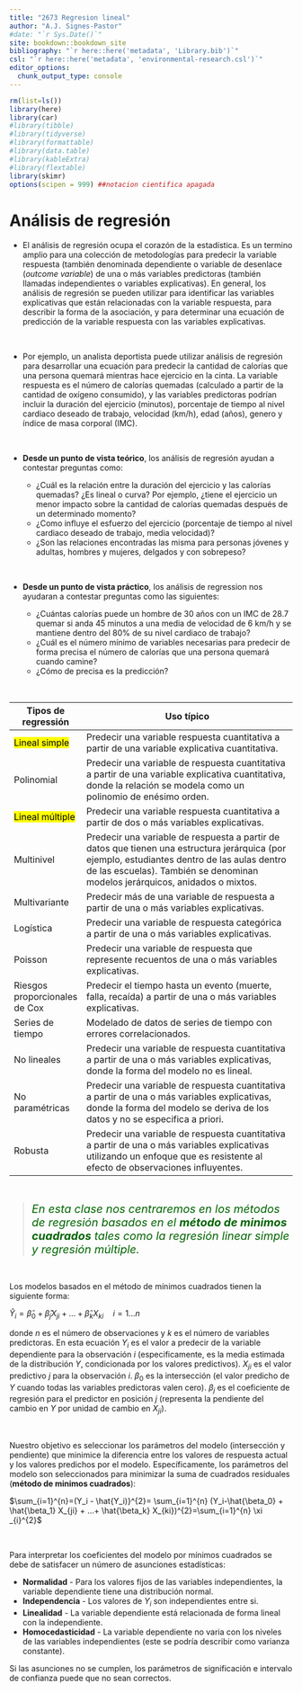```yaml
--- 
title: "2673 Regresion lineal"
author: "A.J. Signes-Pastor"
#date: "`r Sys.Date()`"
site: bookdown::bookdown_site
bibliography: "`r here::here('metadata', 'Library.bib')`"
csl: "`r here::here('metadata', 'environmental-research.csl')`"
editor_options: 
  chunk_output_type: console
---
```


```r
rm(list=ls())
library(here)
library(car)
#library(tibble)
#library(tidyverse)
#library(formattable)
#library(data.table)
#library(kableExtra)
#library(flextable)
library(skimr)
options(scipen = 999) ##notacion cientifica apagada
```

\note{https://rpubs.com/riazakhan94/regsum # interprepation of the R outpu}

# Análisis de regresión

- El análisis de regresión ocupa el corazón de la estadística. Es un termino amplio para una colección de metodologías para predecir la variable respuesta (también denominada dependiente o variable de desenlace (*outcome variable*) de una o más variables predictoras (también llamadas independientes o variables explicativas). En general, los análisis de regresión se pueden utilizar para identificar las variables explicativas que están relacionadas con la variable respuesta, para describir la forma de la asociación, y para determinar una ecuación de predicción de la variable respuesta con las variables explicativas.

<br/>

- Por ejemplo, un analista deportista puede utilizar análisis de regresión para desarrollar una ecuación para predecir la cantidad de calorías que una persona quemará mientras hace ejercicio en la cinta. La variable respuesta es el número de calorías quemadas (calculado a partir de la cantidad de oxígeno consumido), y las variables predictoras podrían incluir la duración del ejercicio (minutos), porcentaje de tiempo al nivel cardiaco deseado de trabajo, velocidad (km/h), edad (años), genero y índice de masa corporal (IMC).

<br/>

- **Desde un punto de vista teórico**, los análisis de regresión ayudan a contestar preguntas como:
  
  * ¿Cuál es la relación entre la duración del ejercicio y las calorías quemadas? ¿Es lineal o curva? Por ejemplo, ¿tiene el ejercicio un menor impacto sobre la cantidad de calorías quemadas después de un determinado momento?
  * ¿Como influye el esfuerzo del ejercicio (porcentaje de tiempo al nivel cardiaco deseado de trabajo, media velocidad)?
  * ¿Son las relaciones encontradas las misma para personas jóvenes y adultas, hombres y mujeres, delgados y con sobrepeso?
  
<br/>

- **Desde un punto de vista práctico**, los análisis de regression nos ayudaran a contestar preguntas como las siguientes:
  
  * ¿Cuántas calorías puede un hombre de 30 años con un IMC de 28.7 quemar si anda 45 minutos a una media de velocidad de 6 km/h y se mantiene dentro del 80% de su nivel cardiaco de trabajo?
  * ¿Cuál es el número mínimo de variables necesarias para predecir de forma precisa el número de calorías que una persona quemará cuando camine?
  * ¿Cómo de precisa es la predicción?

<br/>
  
| Tipos de regressión        | Uso típico                                                                                                                                                                                 |
|---------------------------|---------------------------------------------------------------------------------------------------------------------------------------------------------------------------------------------|
| <mark>Lineal simple<mark>           | Predecir una variable respuesta cuantitativa a partir de una variable explicativa cuantitativa.                                                                                                       |
| Polinomial              | Predecir una variable de respuesta cuantitativa a partir de una variable explicativa cuantitativa, donde la relación se modela como un polinomio de enésimo orden.                                         |
| <mark>Lineal múltiple<mark> | Predecir una variable respuesta cuantitativa a partir de dos o más variables explicativas.                                                                                                         |
| Multinivel                | Predecir una variable de respuesta a partir de datos que tienen una estructura jerárquica (por ejemplo, estudiantes dentro de las aulas dentro de las escuelas). También se denominan modelos jerárquicos, anidados o mixtos.  |
| Multivariante             | Predecir más de una variable de respuesta a partir de una o más variables explicativas.                                                                                                          |
| Logística                  | Predecir una variable de respuesta categórica a partir de una o más variables explicativas.                                                                                                          |
| Poisson                   | Predecir una variable de respuesta que represente recuentos de una o más variables explicativas.                                                                                                  |
| Riesgos proporcionales de Cox  | Predecir el tiempo hasta un evento (muerte, falla, recaída) a partir de una o más variables explicativas.                                                                                               |
| Series de tiempo              | Modelado de datos de series de tiempo con errores correlacionados.                                                                                                                                         |
| No lineales                 | Predecir una variable de respuesta cuantitativa a partir de una o más variables explicativas, donde la forma del modelo no es lineal.                                                               |
| No paramétricas             | Predecir una variable de respuesta cuantitativa a partir de una o más variables explicativas, donde la forma del modelo se deriva de los datos y no se especifica a priori.                        |
| Robusta                    | Predecir una variable de respuesta cuantitativa a partir de una o más variables explicativas utilizando un enfoque que es resistente al efecto de observaciones influyentes.                            |

<br/>

><span style="color:darkgreen; font-size: 20px;">*En esta clase nos centraremos en los métodos de regresión basados en el **método de minimos cuadrados** tales como la regresión linear simple y regresión múltiple. *</span>

<br/>

Los modelos basados en el método de mínimos cuadrados tienen la siguiente forma:

$\hat{Y}_{i}=\hat{\beta}_{0}+\hat{\beta}_{j} X_{ji}+...+\hat{\beta}_{k} X_{ki} \quad   i= 1 ... n$

<!--*Los valores con sombrero ^ hacen referencia a valores predictivos*.-->

donde $n$ es el número de observaciones y $k$ es el número de variables predictoras. En esta ecuación $Y_{i}$ es el valor a predecir de la variable dependiente para la observación $i$ (especificamente, es la media estimada de la distribución $Y$, condicionada por los valores predictivos). $X_{ji}$ es el valor predictivo $j$ para la observación $i$. ${\beta}_{0}$ es la intersección (el valor predicho de $Y$ cuando todas las variables predictoras valen cero). ${\beta}_{j}$ es el coeficiente de regresión para el predictor en posición $j$ (representa la pendiente del cambio en $Y$ por unidad de cambio en $X_{ji}$). 

<br/>

Nuestro objetivo es seleccionar los parámetros del modelo (intersección y pendiente) que minimice la diferencia entre los valores de respuesta actual y los valores predichos por el modelo. Específicamente, los parámetros del modelo son seleccionados para minimizar la suma de cuadrados residuales (**método de minimos cuadrados**):

$\sum_{i=1}^{n}=(Y_i - \hat{Y_i)}^{2}= \sum_{i=1}^{n} (Y_i-\hat{\beta_0} + \hat{\beta_1} X_{ji} + ...+ \hat{\beta_k} X_{ki})^{2}=\sum_{i=1}^{n} \xi _{i}^{2}$

<br/>

Para interpretar los coeficientes del modelo por mínimos cuadrados se debe de satisfacer un número de asunciones estadísticas:

- **Normalidad** - Para los valores fijos de las variables independientes, la variable dependiente tiene una distribución normal. 
- **Independencia** - Los valores de $Y_i$ son independientes entre si. 
- **Linealidad** - La variable dependiente está relacionada de forma lineal con la independiente. 
- **Homocedasticidad** - La variable dependiente no varia con los niveles de las variables independientes (este se podría describir como varianza constante).

Si las asunciones no se cumplen, los parámetros de significación e intervalo de confianza puede que no sean correctos. 

